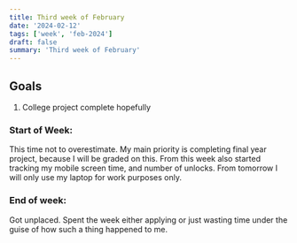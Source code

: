 ```yaml
---
title: Third week of February
date: '2024-02-12'
tags: ['week', 'feb-2024']
draft: false
summary: 'Third week of February'
---
```


## Goals

1. College project complete hopefully

### Start of Week:

This time not to overestimate. My main priority is completing final year project, because I will be graded on this.
From this week also started tracking my mobile screen time, and number of unlocks. From tomorrow I will only use my laptop
for work purposes only.

### End of week:

Got unplaced. Spent the week either applying or just wasting time under the guise of how such a thing happened to me.
